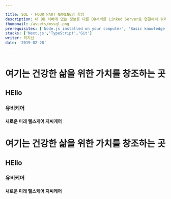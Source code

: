 ```yaml
---

title: SQL - FOUR PART NAMING의 함정
description: 내 DB 서버에 없는 정보를 다른 DB서버를 Linked Server로 연결해서 쿼리하는 경우가 많습니다. 본 게시글에서는 연결된 서버에 쿼리를 실행할 때 주의 사항을 공유합니다
thumbnail: /assets/mssql.png
prerequisites: ['Node.js installed on your computer', 'Basic knowledge working with Next.js and TypeScript']
stacks: ['Next.js','TypeScript','Git']
writer: 최지선
date: '2019-02-28'

---
```


# 여기는 건강한 삶을 위한 가치를 창조하는 곳

## HEllo

### 유비케어

#### 새로운 미래 헬스케어 지씨케어


# 여기는 건강한 삶을 위한 가치를 창조하는 곳

## HEllo

### 유비케어

#### 새로운 미래 헬스케어 지씨케어
